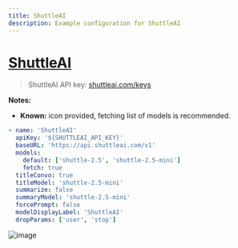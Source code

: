 ```yaml
---
title: ShuttleAI
description: Example configuration for ShuttleAI
---
```


# [ShuttleAI](https://shuttleai.com/)

> ShuttleAI API key: [shuttleai.com/keys](https://shuttleai.com/keys)

**Notes:**

- **Known:** icon provided, fetching list of models is recommended.

```yaml
- name: 'ShuttleAI'
  apiKey: '${SHUTTLEAI_API_KEY}'
  baseURL: 'https://api.shuttleai.com/v1'
  models:
    default: ['shuttle-2.5', 'shuttle-2.5-mini']
    fetch: true
  titleConvo: true
  titleModel: 'shuttle-2.5-mini'
  summarize: false
  summaryModel: 'shuttle-2.5-mini'
  forcePrompt: false
  modelDisplayLabel: 'ShuttleAI'
  dropParams: ['user', 'stop']
```

![image](https://github.com/danny-avila/LibreChat/assets/32828263/a694e6d0-5663-4c89-92b5-887742dca876)
